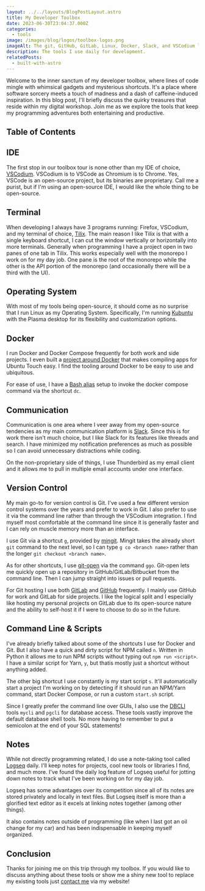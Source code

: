 ```yaml
---
layout: ../../layouts/BlogPostLayout.astro
title: My Developer Toolbox
date: 2023-06-30T23:04:37.000Z
categories:
  - tools
image: /images/blog/logos/toolbox-logos.png
imageAlt: The git, GitHub, GitLab, Linux, Docker, Slack, and VSCodium logos
description: The tools I use daily for development.
relatedPosts:
  - built-with-astro
---
```


Welcome to the inner sanctum of my developer toolbox, where lines of code mingle
with whimsical gadgets and mysterious shortcuts. It's a place where software
sorcery meets a touch of madness and a dash of caffeine-induced inspiration.
In this blog post, I'll briefly discuss the quirky treasures that reside within
my digital workshop. Join me as we explore the tools that keep my programming
adventures both entertaining and productive.

## Table of Contents

## IDE

The first stop in our toolbox tour is none other than my IDE of choice,
[VSCodium](https://vscodium.com/). VSCodium is to VSCode as Chromium is to Chrome.
Yes, VSCode is an open-source project, but its binaries are proprietary. Call me
a purist, but if I'm using an open-source IDE, I would like the whole thing to be
open-source.

## Terminal

When developing I always have 3 programs running: Firefox, VSCodium, and my terminal
of choice, [Tilix](https://gnunn1.github.io/tilix-web/). The main reason I like
Tilix is that with a single keyboard shortcut, I can cut the window vertically
or horizontally into more terminals. Generally when programming I have a project
open in two panes of one tab in Tilix. This works especially well with the monorepo
I work on for my day job. One pane is the root of the monorepo while the other
is the API portion of the monorepo (and occasionally there will be a third with the
UI).

## Operating System

With most of my tools being open-source, it should come as no surprise that I run
Linux as my Operating System. Specifically, I'm running [Kubuntu](https://kubuntu.org/)
with the Plasma desktop for its flexibility and customization options.

<RandomSupport />

## Docker

I run Docker and Docker Compose frequently for both work and side projects. I even
built a [project around Docker](https://clickable-ut.dev/en/latest/) that makes
compiling apps for Ubuntu Touch easy. I find the tooling around Docker to be
easy to use and ubiquitous.

For ease of use, I have a [Bash alias](https://tldp.org/LDP/abs/html/aliases.html)
setup to invoke the docker compose command via the shortcut `dc`.

## Communication

Communication is one area where I veer away from my open-source tendencies as
my main communication platform is [Slack](https://slack.com/). Since this is for
work there isn't much choice, but I like Slack for its features like threads and search.
I have minimized my notification preferences as much as possible so I can avoid unnecessary distractions
while coding.

On the non-proprietary side of things, I use Thunderbird as my email
client and it allows me to pull in multiple email accounts under one interface.

## Version Control

My main go-to for version control is Git. I've used a few different version control
systems over the years and prefer to work in Git. I also prefer to use it
via the command line rather than through the VSCodium integration. I find myself
most comfortable at the command line since it is generally faster and I can rely
on muscle memory more than an interface.

I use Git via a shortcut `g`, provided by [mingit](https://gitlab.com/bhdouglass/mingit).
Mingit takes the already short `git` command to the next level, so I can type
`g co <branch name>` rather than the longer `git checkout <branch name>`.

As for other shortcuts, I use [git-open](../git-open/) via the command `ggo`.
Git-open lets me quickly open up a repository in GitHub/GitLab/Bitbucket from the
command line. Then I can jump straight into issues or pull requests.

For Git hosting I use both [GitLab](https://gitlab.com/) and [GitHub](https://github.com/)
frequently. I mainly use GitHub for work and GitLab for side projects. I like the
logical split and I especially like hosting my personal projects on GitLab due to
its open-source nature and the ability to self-host it if I were to choose to
do so in the future.

## Command Line & Scripts

I've already briefly talked about some of the shortcuts I use for Docker and Git.
But I also have a quick and dirty script for NPM called `n`. Written in Python
it allows me to run NPM scripts without typing out `npm run <script>`. I have a similar
script for Yarn, `y`, but thatis mostly just a shortcut without anything added.

The other big shortcut I use constantly is my start script `s`. It'll automatically
start a project I'm working on by detecting if it should run an NPM/Yarn command,
start Docker Compose, or run a custom `start.sh` script.

Since I greatly prefer the command line over GUIs, I also use the [DBCLI](https://www.dbcli.com/)
tools `mycli` and `pgcli` for database access. These tools vastly improve the default
database shell tools. No more having to remember to put a semicolon at the end of your
SQL statements!

## Notes

While not directly programming related, I do use a note-taking tool called
[Logseq](https://logseq.com/) daily. I'll keep notes for projects, cool new tools
or libraries I find, and much more. I've found the daily log feature of Logseq useful
for jotting down notes to track what I've been working on for my day job.

Logseq has some advantages over its competition since all of its notes are stored
privately and locally in text files. But Logseq itself is more than a glorified text
editor as it excels at linking notes together (among other things).

It also contains notes outside of programming (like when I last got an oil change
for my car) and has been indispensable in keeping myself organized.

## Conclusion

Thanks for joining me on this trip through my toolbox. If you would like to discuss
anything about these tools or show me a shiny new tool to replace my existing tools
just [contact me](/#contact) via my website!
